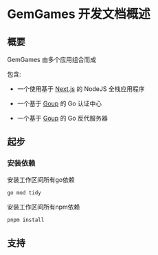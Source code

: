 # GemGames 开发文档概述

## 概要

GemGames 由多个应用组合而成

包含:

- 一个使用基于 [Next.js](https://nextjs.org) 的 NodeJS 全栈应用程序

- 一个基于 [Goup](https://github.com/startracex/goup) 的 Go 认证中心

- 一个基于 [Goup](https://github.com/startracex/goup) 的 Go 反代服务器

## 起步

### 安装依赖

安装工作区间所有go依赖

```sh
go mod tidy
```

安装工作区间所有npm依赖

```sh
pnpm install
```

## 支持


<Logos />
